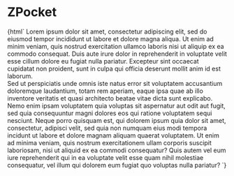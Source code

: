 
<Meta title="Notification/ZPocket" component="z-pocket" />

# ZPocket

<Preview>
  <Story name="ZPocket-sample">
    {html`
      <html>
        <body>
          <z-pocket
            pocketid="${text('pocketid', 'my-pocket')}"
            status="${select('status', {preview: 'preview', open: 'open', closed: 'closed'}, 'preview')}"
          >
            Lorem ipsum dolor sit amet, consectetur adipiscing elit, sed do eiusmod tempor incididunt ut labore et dolore magna aliqua. Ut enim ad minim veniam, quis nostrud exercitation ullamco laboris nisi ut aliquip ex ea commodo consequat. Duis aute irure dolor in reprehenderit in voluptate velit esse cillum dolore eu fugiat nulla pariatur. Excepteur sint occaecat cupidatat non proident, sunt in culpa qui officia deserunt mollit anim id est laborum.<br />
            Sed ut perspiciatis unde omnis iste natus error sit voluptatem accusantium doloremque laudantium, totam rem aperiam, eaque ipsa quae ab illo inventore veritatis et quasi architecto beatae vitae dicta sunt explicabo. Nemo enim ipsam voluptatem quia voluptas sit aspernatur aut odit aut fugit, sed quia consequuntur magni dolores eos qui ratione voluptatem sequi nesciunt. Neque porro quisquam est, qui dolorem ipsum quia dolor sit amet, consectetur, adipisci velit, sed quia non numquam eius modi tempora incidunt ut labore et dolore magnam aliquam quaerat voluptatem. Ut enim ad minima veniam, quis nostrum exercitationem ullam corporis suscipit laboriosam, nisi ut aliquid ex ea commodi consequatur? Quis autem vel eum iure reprehenderit qui in ea voluptate velit esse quam nihil molestiae consequatur, vel illum qui dolorem eum fugiat quo voluptas nulla pariatur?
          </z-pocket-header>
        </body>
      </html>
    `}
  </Story>
</Preview>

<Props of="z-pocket" />
